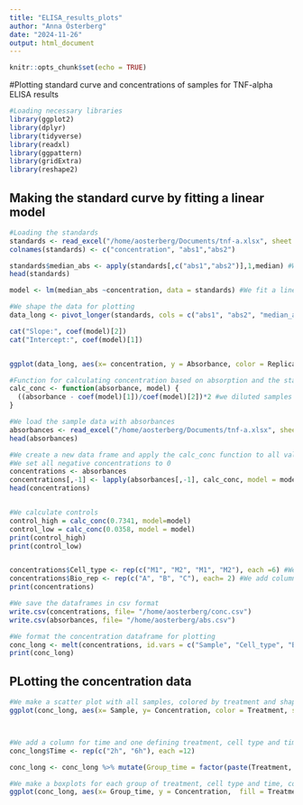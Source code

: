 ```yaml
---
title: "ELISA_results_plots"
author: "Anna Österberg"
date: "2024-11-26"
output: html_document
---
```


```r
knitr::opts_chunk$set(echo = TRUE)
```

#Plotting standard curve and concentrations of samples for TNF-alpha ELISA results

```r
#Loading necessary libraries 
library(ggplot2)
library(dplyr)
library(tidyverse)
library(readxl)
library(ggpattern)
library(gridExtra)
library(reshape2)
```

## Making the standard curve by fitting a linear model

```r
#Loading the standards
standards <- read_excel("/home/aosterberg/Documents/tnf-a.xlsx", sheet = 2, col_names = FALSE) %>% as.data.frame() 
colnames(standards) <- c("concentration", "abs1","abs2")

standards$median_abs <- apply(standards[,c("abs1","abs2")],1,median) #We add a column for the mean absorbance
head(standards)

model <- lm(median_abs ~concentration, data = standards) #We fit a linear model to the median absorbance

#We shape the data for plotting 
data_long <- pivot_longer(standards, cols = c("abs1", "abs2", "median_abs"), names_to = "Replicate", values_to= "Absorbance")

cat("Slope:", coef(model)[2])
cat("Intercept:", coef(model)[1])


ggplot(data_long, aes(x= concentration, y = Absorbance, color = Replicate))+ geom_point()+ geom_smooth(method = "lm", color = "black")+ labs(title = "Standard curve", x="Concentration (pg/ml)", y="Absorption 450 nm")+ scale_color_manual(values = c("abs1" = "blue", "abs2" = "green", "median_abs" = "black")) + theme_minimal()

#Function for calculating concentration based on absorption and the standard curve
calc_conc <- function(absorbance, model) {
  ((absorbance - coef(model)[1])/coef(model)[2])*2 #we diluted samples 1:2 so we multiply by dilution factor
}

#We load the sample data with absorbances
absorbances <- read_excel("/home/aosterberg/Documents/tnf-a.xlsx", sheet = 3) %>% as.data.frame() 
head(absorbances)

#We create a new data frame and apply the calc_conc function to all values
#We set all negative concentrations to 0 
concentrations <- absorbances 
concentrations[,-1] <- lapply(absorbances[,-1], calc_conc, model = model) %>% as.data.frame() %>% mutate(across(everything(), ~ ifelse(. <0, 0, .)))
head(concentrations)


#We calculate controls 
control_high = calc_conc(0.7341, model=model)
control_low = calc_conc(0.0358, model = model)
print(control_high)
print(control_low)


concentrations$Cell_type <- rep(c("M1", "M2", "M1", "M2"), each =6) #We add column for cell type 
concentrations$Bio_rep <- rep(c("A", "B", "C"), each= 2) #We add column for biological replicate
print(concentrations)

#We save the dataframes in csv format
write.csv(concentrations, file= "/home/aosterberg/conc.csv")
write.csv(absorbances, file= "/home/aosterberg/abs.csv")

#We format the concentration dataframe for plotting 
conc_long <- melt(concentrations, id.vars = c("Sample", "Cell_type", "Bio_rep"), variable.name = "Treatment", value.name = "Concentration")
print(conc_long)


```
## PLotting the concentration data 


```r

#We make a scatter plot with all samples, colored by treatment and shape by biological replicate
ggplot(conc_long, aes(x= Sample, y= Concentration, color = Treatment, shape = Bio_rep))+ geom_point(size =3) + theme_minimal() + theme(axis.text.x = element_blank(), panel.border = element_rect(color = "black", fill = NA))+ facet_wrap(~Cell_type)+ labs(title = "Scatterplot of TNF-alpha concentrations for each sample", x = "Sample", y= "Concentration (pg/ml)")+ scale_color_manual(values = c("TC"="blue", "US"= "purple", "NO" = "orange"))



#We add a column for time and one defining treatment, cell type and time
conc_long$Time <- rep(c("2h", "6h"), each =12) 

conc_long <- conc_long %>% mutate(Group_time = factor(paste(Treatment, Time, Cell_type, sep = "_"), levels = c("M1TC_2h","M2_TC_2h", "M1_US_2h", "M2_US_2h", "M1_NO_2h","M2_NO_2h", "M1_TC_6h", "M2_TC_6h", "M1_US_6h","M2_US_6h", "M1_NO_6h", "M2_NO_6h")))

#We make a boxplots for each group of treatment, cell type and time, colored by treatment and pattern by time  point
ggplot(conc_long, aes(x= Group_time, y = Concentration,  fill = Treatment, pattern = Time))+ geom_boxplot_pattern(pattern_density = 0.1, pattern_fill = "black", pattern_spacing = 0.05) +theme_minimal() + labs(title = "TNF-alpha concentration", x = "Sample", y = "Concentration (pg/ml)")+ theme(axis.text.x = element_blank(), plot.title = element_text(hjust=0.5, size =20)) + facet_wrap(Cell_type~ Time, scales = "free_x", nrow= 1)+ scale_fill_manual(values =c("TC"="blue", "US"= "purple", "NO" = "orange"))




```


